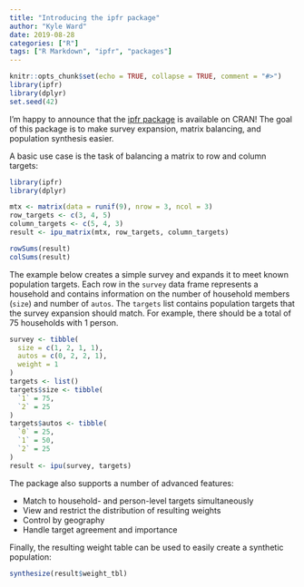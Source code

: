 ```yaml
---
title: "Introducing the ipfr package"
author: "Kyle Ward"
date: 2019-08-28
categories: ["R"]
tags: ["R Markdown", "ipfr", "packages"]
---
```


```r
knitr::opts_chunk$set(echo = TRUE, collapse = TRUE, comment = "#>")
library(ipfr)
library(dplyr)
set.seed(42)
```

I'm happy to announce that the [ipfr package](https://github.com/dkyleward/ipfr)
is available on CRAN! The goal of this package is to make survey expansion,
matrix balancing, and population synthesis easier.

A basic use case is the task of balancing a matrix to row and column targets:

```r
library(ipfr)
library(dplyr)
```
```r
mtx <- matrix(data = runif(9), nrow = 3, ncol = 3)
row_targets <- c(3, 4, 5)
column_targets <- c(5, 4, 3)
result <- ipu_matrix(mtx, row_targets, column_targets)

rowSums(result)
colSums(result)
```

The example below creates a simple survey and expands it to meet known
population targets. Each row in the `survey` data frame represents a household
and contains information on the number of household members (`size`) and number
of `autos`. The `targets` list contains population targets that the survey
expansion should match. For example, there should be a total of 75 households
with 1 person.

```r
survey <- tibble(
  size = c(1, 2, 1, 1),
  autos = c(0, 2, 2, 1),
  weight = 1
)
targets <- list()
targets$size <- tibble(
  `1` = 75,
  `2` = 25
)
targets$autos <- tibble(
  `0` = 25,
  `1` = 50,
  `2` = 25
)
result <- ipu(survey, targets)
```

The package also supports a number of advanced features:

  * Match to household- and person-level targets simultaneously
  * View and restrict the distribution of resulting weights
  * Control by geography
  * Handle target agreement and importance

Finally, the resulting weight table can be used to easily create a synthetic
population:

```r
synthesize(result$weight_tbl)
```